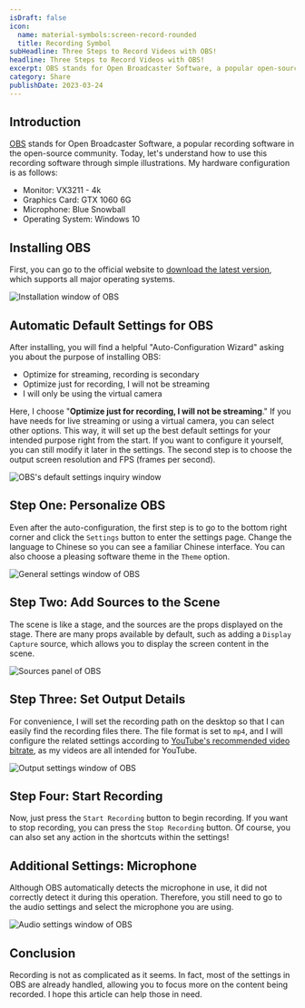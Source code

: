 ```yaml
---
isDraft: false
icon:
  name: material-symbols:screen-record-rounded
  title: Recording Symbol
subHeadline: Three Steps to Record Videos with OBS!
headline: Three Steps to Record Videos with OBS!
excerpt: OBS stands for Open Broadcaster Software, a popular open-source recording software. This guide helps you set up OBS quickly from installation to recording.
category: Share
publishDate: 2023-03-24
---
```


## Introduction

[OBS](https://obsproject.com/) stands for Open Broadcaster Software, a popular recording software in the open-source community. Today, let's understand how to use this recording software through simple illustrations. My hardware configuration is as follows:

- Monitor: VX3211 - 4k
- Graphics Card: GTX 1060 6G
- Microphone: Blue Snowball
- Operating System: Windows 10

## Installing OBS

First, you can go to the official website to [download the latest version](https://obsproject.com/download), which supports all major operating systems.

![Installation window of OBS](./install.webp)

## Automatic Default Settings for OBS

After installing, you will find a helpful "Auto-Configuration Wizard" asking you about the purpose of installing OBS:

- Optimize for streaming, recording is secondary
- Optimize just for recording, I will not be streaming
- I will only be using the virtual camera

Here, I choose "**Optimize just for recording, I will not be streaming**." If you have needs for live streaming or using a virtual camera, you can select other options. This way, it will set up the best default settings for your intended purpose right from the start. If you want to configure it yourself, you can still modify it later in the settings. The second step is to choose the output screen resolution and FPS (frames per second).

![OBS's default settings inquiry window](./default.webp)

## Step One: Personalize OBS

Even after the auto-configuration, the first step is to go to the bottom right corner and click the `Settings` button to enter the settings page. Change the language to Chinese so you can see a familiar Chinese interface. You can also choose a pleasing software theme in the `Theme` option.

![General settings window of OBS](./main.webp)

## Step Two: Add Sources to the Scene

The scene is like a stage, and the sources are the props displayed on the stage. There are many props available by default, such as adding a `Display Capture` source, which allows you to display the screen content in the scene.

![Sources panel of OBS](./source.webp)

## Step Three: Set Output Details

For convenience, I will set the recording path on the desktop so that I can easily find the recording files there. The file format is set to `mp4`, and I will configure the related settings according to [YouTube's recommended video bitrate](https://support.google.com/youtube/answer/2853702?hl=en#zippy=%2Ck-p-fps), as my videos are all intended for YouTube.

![Output settings window of OBS](./export.webp)

## Step Four: Start Recording

Now, just press the `Start Recording` button to begin recording. If you want to stop recording, you can press the `Stop Recording` button. Of course, you can also set any action in the shortcuts within the settings!

## Additional Settings: Microphone

Although OBS automatically detects the microphone in use, it did not correctly detect it during this operation. Therefore, you still need to go to the audio settings and select the microphone you are using.

![Audio settings window of OBS](./sound.webp)

## Conclusion

Recording is not as complicated as it seems. In fact, most of the settings in OBS are already handled, allowing you to focus more on the content being recorded. I hope this article can help those in need.
